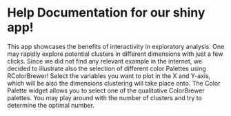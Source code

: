 # Help Documentation for our shiny app!

This app showcases the benefits of interactivity in exploratory analysis. One may rapidly explore potential clusters in different dimensions with just a few clicks.
Since we did not find any relevant example in the internet, we decided to illustrate also the selection of different color Palettes using RColorBrewer!
Select the variables you want to plot in the X and Y-axis, which will be also the dimensions clustering will take place onto. The Color Palette widget allows you to select
one of the qualitative ColorBrewer palettes. You may play around with the number of clusters and try to determine the optimal number.


